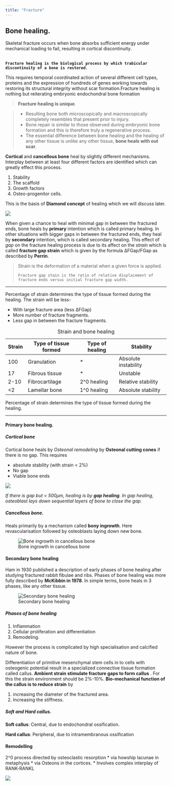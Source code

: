 ```yaml
---
title: "Fracture"
---
```


## Bone healing.

Skeletal fracture occurs when bone absorbs sufficient energy under mechanical loading to fail, resulting in cortical discontinuity.

\
**`Fracture healing is the biological process by which trabicular discontinuity of a bone is restored`**`.`

This requires temporal coordinated action of several different cell types, proteins and the expression of hundreds of genes working towards restoring its structural integrity without scar formation.Fracture healing is nothing but reiterating embryonic endochondral bone formation

> **Fracture healing is unique**.

> -   Resulting bone both microscopically and macroscopically completely resembles that present prior to injury.
> -   Bone repair is similar to those observed during embryonic bone formation and this is therefore truly a regenerative process.
> -   The essential difference between bone healing and the healing of any other tissue is unlike any other tissue, **bone heals with out scar**.

**Cortical** and **cancellous bone** heal by slightly different mechanisms. Interplay between at least four different factors are identified which can greatly effect this process.

1.  Stability
2.  The scaffold
3.  Growth factors
4.  Osteo-progenitor cells.

This is the basis of **Diamond concept** of healing which we will discuss later.

![](images/20.png)

When given a chance to heal with minimal gap in between the fractured ends, bone heals by **primary** intention which is called primary healing. In other situations with bigger gaps in between the fractured ends, they heal by **secondary** intention, which is called secondary healing. This effect of *gap* on the fracture healing process is due to its affect on the *strain* which is called **fracture gap strain** which is given by the formula ∆FGap/FGap as described by **Perrin**.

> Strain is the deformation of a material when a given force is applied.
>
> `Fracture gap stain is the ratio of relative displacement of fracture ends versus initial fracture gap width.`

------------------------------------------------------------------------

Percentage of strain determines the type of tissue formed during the healing. The strain will be less-

-   With large fracture area (less ∆FGap)
-   More number of fracture fragments.
-   Less gap in between the fracture fragments.

| Strain | Type of tissue formed | Type of healing | Stability            |
|--------|-----------------------|-----------------|----------------------|
| 100    | Granulation           | \*              | Absolute instability |
| 17     | Fibrous tissue        | \*              | Unstable             |
| 2-10   | Fibrocartilage        | 2\^0 healing    | Relative stability   |
| \<2    | Lamellar bone         | 1\^0 healing    | Absolute stability   |

: Strain and bone healing

Percentage of strain determines the type of tissue formed during the healing.

------------------------------------------------------------------------

#### Primary bone healing.

##### Cortical bone

Cortical bone heals by *Osteonal remodeling* by **Osteonal cutting cones** if there is no gap. This requires

-   absolute stability (with strain \< 2%)
-   No gap
-   Viable bone ends

![](images/21.png)

*If there is gap but \< 500µm, healing is by **gap healing**. In gap healing, osteoblast lays down sequential layers of bone to close the gap.*

##### Cancellous bone.

Heals primarily by a mechanism called **bony ingrowth**. Here revascularisation followed by osteoblasts laying down new bone.

![Bone ingrowth in cancellous bone](images/23.png)

#### Secondary bone healing

Ham in 1930 published a description of early phases of bone healing after studying fractured rabbit fibulae and ribs. Phases of bone healing was more fully described by **McKibbin in 1978**. In simple terms, bone heals in 3 phases, like any other tissue.

![Secondary bone healing](images/22.png)

##### Phases of bone healing

1.  Inflammation
2.  Cellular proliferation and differentiation
3.  Remodeling.

However the process is complicated by high specialisation and calcified nature of bone.

Differentiation of primitive mesenchymal stem cells in to cells with osteogenic potential result in a specialized connective tissue formation called callus. **Ambient strain stimulate fracture gaps to form callus** . For this the strain environment should be 2%-10%. **Bio-mechanical function of the callus is to reduce strain** by

1.  increasing the diameter of the fractured area.
2.  Increasing the stiffness.

##### Soft and Hard callus.

**Soft callus**: Central, due to endochondral ossification.

**Hard callus**: Peripheral, due to intramembranous ossification

#### Remodelling

2\^0 process directed by osteoclastic resorption \* via howship lacunae in metaphysis \* via Osteons in the cortices. \* Involves complex interplay of RANK-RANKL

![](images/24.png)
